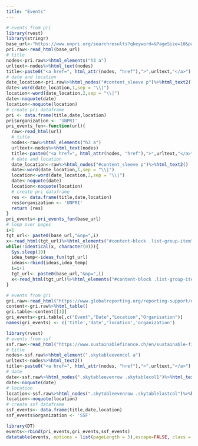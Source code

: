 ---
title: "Events"
---

```{r echo=FALSE, results='asis'}
# events from pri
library(rvest)
library(stringr)
base_url<-"https://www.unpri.org/searchresults?qkeyword=&PageSize=10&parametrics=WVSECTIONCODE%7C1015&cmd=AddPm&val=WVPUBDATE%7C%5BNOW-365DAY%20TO%20NOW%5D"
pri.raw<-read_html(base_url)
# title
nodes<-pri.raw%>%html_elements("h3 a")
urltext<-nodes%>%html_text(nodes)
title<-paste0("<a href=", html_attr(nodes, "href"),">",urltext,"</a>")
# date and location
date_location<-pri.raw%>%html_nodes("#content_sleeve p")%>%html_text2()
date<-word(date_location,1,sep = "\\|")
location<-word(date_location,2,sep = "\\|")
date<-noquote(date)
location<-noquote(location)
# create pri dataframe
pri <- data.frame(title,date,location)
pri$organization <- 'UNPRI'
pri_events_fun<-function(url){
  raw<-read_html(url)
  # title
  nodes<-raw%>%html_elements("h3 a")
  urltext<-nodes%>%html_text(nodes)
  title<-paste0("<a href=", html_attr(nodes, "href"),">",urltext,"</a>")
  # date and location
  date_location<-raw%>%html_nodes("#content_sleeve p")%>%html_text2()
  date<-word(date_location,1,sep = "\\|")
  location<-word(date_location,2,sep = "\\|")
  date<-noquote(date)
  location<-noquote(location)
  # create pri dataframe
  res <- data.frame(title,date,location)
  res$organization <- 'UNPRI'
  return (res)
}
pri_events<-pri_events_fun(base_url)
# loop over pages
i=1
tgt_url<- paste0(base_url,"&np=",i)
x<-read_html(tgt_url)%>%html_elements("#content-block .list-group-item")%>%html_text2()
while(!identical(x, character(0))){
  Sys.sleep(10)
  idea_temp<-ideas_fun(tgt_url)
  ideas<-rbind(ideas,idea_temp)
  i=i+1
  tgt_url<- paste0(base_url,"&np=",i)
  x<-read_html(tgt_url)%>%html_elements("#content-block .list-group-item")%>%html_text2()
}
```

```{r echo=FALSE, results='asis'}
# events from gri
gri.raw<-read_html("https://www.globalreporting.org/reporting-support/events/")
content<-gri.raw%>%html_table()
gri.table<-content[[1]]
gri_events<-gri.table[,c("Event","Date","Location","Organisation")]
names(gri_events) <- c('title','date','location','organization')
```

```{r echo=FALSE, results='asis'}
library(rvest)
# events from ssf
ssf.raw<-read_html("https://www.sustainablefinance.ch/en/sustainable-finance-event-calendar-_content---1--1056.html")
# title
nodes<-ssf.raw%>%html_element(".skytableevencol a")
urltext<-nodes%>%html_text2()
title<-paste0("<a href=", html_attr(nodes, "href"),">",urltext,"</a>")
# date
date<-ssf.raw%>%html_nodes(".skytableevenrow .skytablecol1")%>%html_text2()
date<-noquote(date)
# location
location<-ssf.raw%>%html_nodes(".skytableevenrow .skytablelastcol")%>%html_text2()
location<-noquote(location)
# create ssf dataframe
ssf_events<- data.frame(title,date,location)
ssf_events$organization <- 'SSF'
```

```{r echo=FALSE, results='asis'}
library(DT)
events<-rbind(pri_events,gri_events,ssf_events)
datatable(events, options = list(pageLength = 5),escape=FALSE, class = 'cell-border stripe')
```